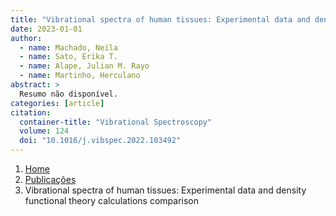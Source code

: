 ```yaml
---
title: "Vibrational spectra of human tissues: Experimental data and density functional theory calculations comparison"
date: 2023-01-01
author:
  - name: Machado, Neila
  - name: Sato, Erika T.
  - name: Alape, Julian M. Rayo
  - name: Martinho, Herculano
abstract: > 
  Resumo não disponível.
categories: [article]
citation: 
  container-title: "Vibrational Spectroscopy"
  volume: 124
  doi: "10.1016/j.vibspec.2022.103492"
---
```


```{=html}
<nav aria-label="breadcrumb">
  <ol class="breadcrumb">
    <li class="breadcrumb-item"><a href="../../index.html">Home</a></li>
    <li class="breadcrumb-item"><a href="../index.html">Publicações</a></li>
    <li class="breadcrumb-item active" aria-current="page">Vibrational spectra of human tissues: Experimental data and density functional theory calculations comparison</li>
  </ol>
</nav>
```
